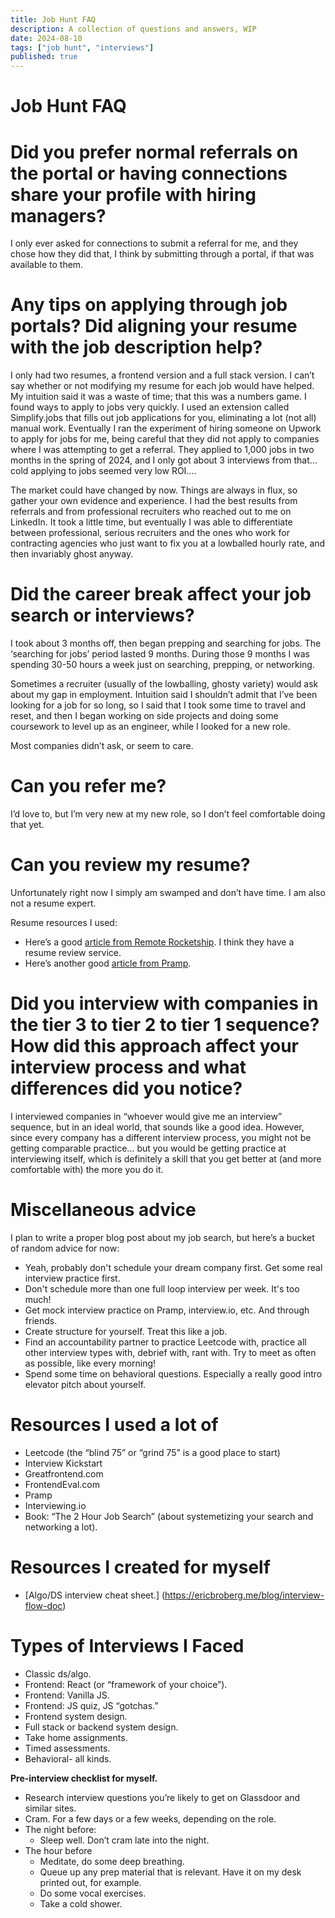 ```yaml
---
title: Job Hunt FAQ
description: A collection of questions and answers, WIP
date: 2024-08-10
tags: ["job hunt", "interviews"]
published: true
---
```


# Job Hunt FAQ

# **Did you prefer normal referrals on the portal or having connections share your profile with hiring managers?**

I only ever asked for connections to submit a referral for me, and they chose how they did that, I think by submitting through a portal, if that was available to them.

# **Any tips on applying through job portals? Did aligning your resume with the job description help?**

I only had two resumes, a frontend version and a full stack version. I can’t say whether or not modifying my resume for each job would have helped. My intuition said it was a waste of time; that this was a numbers game. I found ways to apply to jobs very quickly. I used an extension called Simplify.jobs that fills out job applications for you, eliminating a lot (not all) manual work. Eventually I ran the experiment of hiring someone on Upwork to apply for jobs for me, being careful that they did not apply to companies where I was attempting to get a referral. They applied to 1,000 jobs in two months in the spring of 2024, and I only got about 3 interviews from that… cold applying to jobs seemed very low ROI….

The market could have changed by now. Things are always in flux, so gather your own evidence and experience. I had the best results from referrals and from professional recruiters who reached out to me on LinkedIn. It took a little time, but eventually I was able to differentiate between professional, serious recruiters and the ones who work for contracting agencies who just want to fix you at a lowballed hourly rate, and then invariably ghost anyway.

# **Did the career break affect your job search or interviews?**

I took about 3 months off, then began prepping and searching for jobs. The ‘searching for jobs’ period lasted 9 months. During those 9 months I was spending 30-50 hours a week just on searching, prepping, or networking.

Sometimes a recruiter (usually of the lowballing, ghosty variety) would ask about my gap in employment. Intuition said I shouldn’t admit that I’ve been looking for a job for so long, so I said that I took some time to travel and reset, and then I began working on side projects and doing some coursework to level up as an engineer, while I looked for a new role.

Most companies didn’t ask, or seem to care.

# **Can you refer me?**

I’d love to, but I’m very new at my new role, so I don’t feel comfortable doing that yet.

# **Can you review my resume?**

Unfortunately right now I simply am swamped and don’t have time. I am also not a resume expert. 

Resume resources I used:

* Here’s a good [article from Remote Rocketship](https://www.remoterocketship.com/advice/guide/software-engineer/resume). I think they have a resume review service.  
* Here’s another good [article from Pramp](https://www.tryexponent.com/blog/software-engineering-resume-checklist?ref=pramp&\_\_s=ifkwh9usmj2od8vq9zeb\&utm\_source=drip-pramp\&utm\_medium=email\&utm\_campaign=Pramp%20Interest%20Campaign\&utm\_content=Here%27s%20the%20resume%20I%20used%20when%20applying%20to%20software%20engineering%20jobs).

# **Did you interview with companies in the tier 3 to tier 2 to tier 1 sequence? How did this approach affect your interview process and what differences did you notice?**

I interviewed companies in “whoever would give me an interview” sequence, but in an ideal world, that sounds like a good idea. However, since every company has a different interview process, you might not be getting comparable practice… but you would be getting practice at interviewing itself, which is definitely a skill that you get better at (and more comfortable with) the more you do it.

# **Miscellaneous advice**

I plan to write a proper blog post about my job search, but here’s a bucket of random advice for now:

* Yeah, probably don't schedule your dream company first. Get some real interview practice first.
* Don't schedule more than one full loop interview per week. It's too much!
* Get mock interview practice on Pramp, interview.io, etc. And through friends.
* Create structure for yourself. Treat this like a job.  
* Find an accountability partner to practice Leetcode with, practice all other interview types with, debrief with, rant with. Try to meet as often as possible, like every morning\!  
* Spend some time on behavioral questions. Especially a really good intro elevator pitch about yourself.

# **Resources I used a lot of**

* Leetcode (the “blind 75” or “grind 75” is a good place to start)  
* Interview Kickstart  
* Greatfrontend.com  
* FrontendEval.com  
* Pramp  
* Interviewing.io  
* Book: “The 2 Hour Job Search” (about systemetizing your search and networking a lot).

# **Resources I created for myself**

* [Algo/DS interview cheat sheet.] (https://ericbroberg.me/blog/interview-flow-doc)

# **Types of Interviews I Faced**

* Classic ds/algo.  
* Frontend: React (or “framework of your choice”).  
* Frontend: Vanilla JS.  
* Frontend: JS quiz, JS “gotchas.”  
* Frontend system design.  
* Full stack or backend system design.  
* Take home assignments.   
* Timed assessments.   
*  Behavioral- all kinds.

**Pre-interview checklist for myself.**

* Research interview questions you’re likely to get on Glassdoor and similar sites.  
* Cram. For a few days or a few weeks, depending on the role.  
* The night before:  
  * Sleep well. Don’t cram late into the night.  
* The hour before  
  * Meditate, do some deep breathing.  
  * Queue up any prep material that is relevant. Have it on my desk printed out, for example.  
  * Do some vocal exercises.  
  * Take a cold shower.

